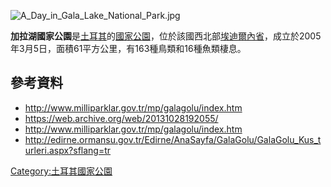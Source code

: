 [[Image:A_Day_in_Gala_Lake_National_Park.jpg|right]]
{{coord|40|46|07|N|26|11|08|E|display=title}}

'''加拉湖國家公園'''是[[土耳其|土耳其]]的[[國家公園|國家公園]]，位於該國西北部[[埃迪爾內省|埃迪爾內省]]，成立於2005年3月5日，面積61平方公里，有163種鳥類和16種魚類棲息。

==參考資料==
* http://www.milliparklar.gov.tr/mp/galagolu/index.htm {{Wayback|url=http://www.milliparklar.gov.tr/mp/galagolu/index.htm |date=20131028192055 }}
* https://web.archive.org/web/20131028192055/
* http://www.milliparklar.gov.tr/mp/galagolu/index.htm {{Wayback|url=http://www.milliparklar.gov.tr/mp/galagolu/index.htm |date=20131028192055 }}
* http://edirne.ormansu.gov.tr/Edirne/AnaSayfa/GalaGolu/GalaGolu_Kus_turleri.aspx?sflang=tr {{Wayback|url=http://edirne.ormansu.gov.tr/Edirne/AnaSayfa/GalaGolu/GalaGolu_Kus_turleri.aspx?sflang=tr |date=20160304075342 }}

{{Turkey-geo-stub}}
[[Category:土耳其國家公園|Category:土耳其國家公園]]